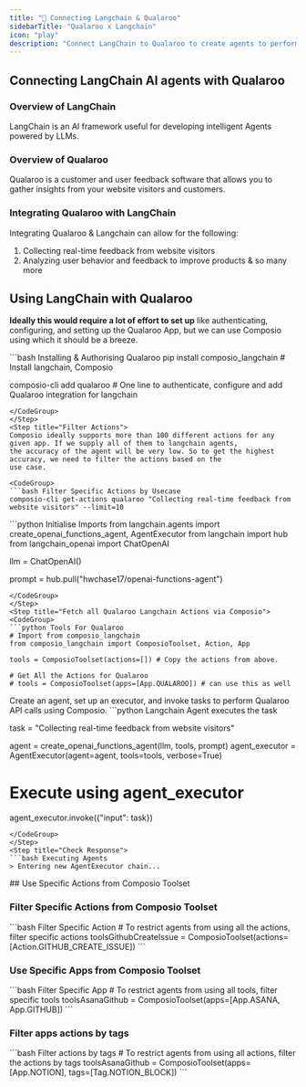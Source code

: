 ```yaml
---
title: "🚀 Connecting Langchain & Qualaroo"
sidebarTitle: "Qualaroo x Langchain"
icon: "play"
description: "Connect LangChain to Qualaroo to create agents to perform tasks using natural language"
---
```


## Connecting LangChain AI agents with Qualaroo

### Overview of LangChain

LangChain is an AI framework useful for developing intelligent Agents powered by LLMs.

### Overview of Qualaroo

Qualaroo is a customer and user feedback software that allows you to gather insights from your website visitors and customers.

### Integrating Qualaroo with LangChain

Integrating Qualaroo & Langchain can allow for the following:

1. Collecting real-time feedback from website visitors
2. Analyzing user behavior and feedback to improve products
& so many more

## Using LangChain with Qualaroo

<Steps>
<Step title="Setting Up the Environment">

**Ideally this would require a lot of effort to set up** like authenticating, configuring, and setting up the Qualaroo App, but we can use Composio using which it should be a breeze.

<CodeGroup>
```bash Installing & Authorising Qualaroo
pip install composio_langchain # Install langchain, Composio 

composio-cli add qualaroo # One line to authenticate, configure and add Qualaroo integration for langchain
```
</CodeGroup>
</Step>
<Step title="Filter Actions">
Composio ideally supports more than 100 different actions for any given app. If we supply all of them to langchain agents, 
the accuracy of the agent will be very low. So to get the highest accuracy, we need to filter the actions based on the 
use case.

<CodeGroup>
```bash Filter Specific Actions by Usecase
composio-cli get-actions qualaroo "Collecting real-time feedback from website visitors" --limit=10
```
</CodeGroup>

</Step>
<Step title="Import Base Packages">

<CodeGroup>
```python Initialise Imports
from langchain.agents import create_openai_functions_agent, AgentExecutor
from langchain import hub
from langchain_openai import ChatOpenAI


llm = ChatOpenAI()

prompt = hub.pull("hwchase17/openai-functions-agent")
```
</CodeGroup>
</Step>
<Step title="Fetch all Qualaroo Langchain Actions via Composio">
<CodeGroup>
```python Tools For Qualaroo
# Import from composio_langchain
from composio_langchain import ComposioToolset, Action, App

tools = ComposioToolset(actions=[]) # Copy the actions from above. 

# Get All the Actions for Qualaroo
# tools = ComposioToolset(apps=[App.QUALAROO]) # can use this as well
```
</CodeGroup>
</Step>
<Step title="Execute the Agent">
Create an agent, set up an executor, and invoke tasks to perform Qualaroo API calls using Composio. 
<CodeGroup>
```python Langchain Agent executes the task

task = "Collecting real-time feedback from website visitors"

agent = create_openai_functions_agent(llm, tools, prompt)
agent_executor = AgentExecutor(agent=agent, tools=tools, verbose=True)

# Execute using agent_executor
agent_executor.invoke({"input": task})
```
</CodeGroup>
</Step>
<Step title="Check Response">
```bash Executing Agents
> Entering new AgentExecutor chain...
```
</Step>
</Steps>
## Use Specific Actions from Composio Toolset

### Filter Specific Actions from Composio Toolset

<CodeGroup>
```bash Filter Specific Action
# To restrict agents from using all the actions, filter specific actions
toolsGithubCreateIssue = ComposioToolset(actions=[Action.GITHUB_CREATE_ISSUE])
```
</CodeGroup>

### Use Specific Apps from Composio Toolset
<CodeGroup>
```bash Filter Specific App
# To restrict agents from using all tools, filter specific tools
toolsAsanaGithub = ComposioToolset(apps=[App.ASANA, App.GITHUB])
```
</CodeGroup>

### Filter apps actions by tags 
<CodeGroup>
```bash Filter actions by tags
# To restrict agents from using all actions, filter the actions by tags
toolsAsanaGithub = ComposioToolset(apps=[App.NOTION], tags=[Tag.NOTION_BLOCK])
```
</CodeGroup>

